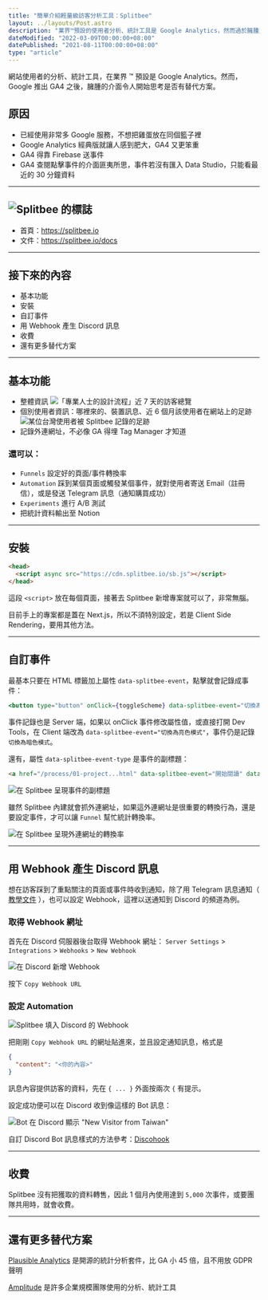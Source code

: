 ```yaml
---
title: "簡單介紹輕量級訪客分析工具：Splitbee"
layout: ../layouts/Post.astro
description: "業界™預設的使用者分析、統計工具是 Google Analytics，然而過於臃腫又不直覺的 GA4，驅使小專案改用 Splitbee。"
dateModified: "2022-03-09T00:00:00+08:00"
datePublished: "2021-08-11T00:00:00+08:00"
type: "article"
---
```

網站使用者的分析、統計工具，在業界 ™ 預設是 Google Analytics。然而，Google 推出 GA4 之後，臃腫的介面令人開始思考是否有替代方案。

## 原因

- 已經使用非常多 Google 服務，不想把雞蛋放在同個籃子裡
- Google Analytics 經典版就讓人感到肥大，GA4 又更笨重
- GA4 得靠 Firebase 送事件
- GA4 查閱點擊事件的介面匪夷所思，事件若沒有匯入 Data Studio，只能看最近的 30 分鐘資料

---

## ![Splitbee 的標誌](/images/analytics-tool-splitbee/sticker.svg)

- 首頁：https://splitbee.io
- 文件：https://splitbee.io/docs

---

## 接下來的內容

- 基本功能
- 安裝
- 自訂事件
- 用 Webhook 產生 Discord 訊息
- 收費
- 還有更多替代方案

---

## 基本功能

- 整體資訊
  ![「專業人士的設計流程」近 7 天的訪客總覽](/images/analytics-tool-splitbee/01.webp)
- 個別使用者資訊：哪裡來的、裝置訊息、近 6 個月該使用者在網站上的足跡
  ![某位台灣使用者被 Splitbee 記錄的足跡](/images/analytics-tool-splitbee/02.webp)
- 記錄外連網址，不必像 GA 得埋 Tag Manager 才知道

### 還可以：

- `Funnels` 設定好的頁面/事件轉換率
- `Automation` 踩到某個頁面或觸發某個事件，就對使用者寄送 Email（註冊信），或是發送 Telegram 訊息（通知購買成功）
- `Experiments` 進行 A/B 測試
- 把統計資料輸出至 Notion

---

## 安裝

```html
<head>
  <script async src="https://cdn.splitbee.io/sb.js"></script>
</head>
```

這段 `<script>` 放在每個頁面，接著去 Splitbee 新增專案就可以了，非常無腦。

目前手上的專案都是蓋在 Next.js，所以不須特別設定，若是 Client Side Rendering，要用其他方法。

---

## 自訂事件

最基本只要在 HTML 標籤加上屬性 `data-splitbee-event`，點擊就會記錄成事件：

```jsx
<button type="button" onClick={toggleScheme} data-splitbee-event="切換為暗色模式">
```

事件記錄也是 Server 端，如果以 onClick 事件修改屬性值，或直接打開 Dev Tools，在 Client 端改為 `data-splitbee-event="切換為亮色模式"`，事件仍是記錄 `切換為暗色模式`。

還有，屬性 `data-splitbee-event-type` 是事件的副標題：

```html
<a href="/process/01-project...html" data-splitbee-event="開始閱讀" data-splitbee-event-type="第 1 章">第 1 章</a>
```

![在 Splitbee 呈現事件的副標題](/images/analytics-tool-splitbee/03.webp)

雖然 Splitbee 內建就會抓外連網址，如果這外連網址是很重要的轉換行為，還是要設定事件，才可以讓 `Funnel` 幫忙統計轉換率。

![在 Splitbee 呈現外連網址的轉換率](/images/analytics-tool-splitbee/04.webp)

---

## 用 Webhook 產生 Discord 訊息

想在訪客踩到了重點關注的頁面或事件時收到通知，除了用 Telegram 訊息通知（ [教學文件](https://splitbee.io/docs/telegram-automations) ），也可以設定 Webhook，這裡以送通知到 Discord 的頻道為例。

### 取得 Webhook 網址

首先在 Discord 伺服器後台取得 Webhook 網址：
`Server Settings` > `Integrations` > `Webhooks` > `New Webhook`

![在 Discord 新增 Webhook](/images/analytics-tool-splitbee/05.webp)

按下 `Copy Webhook URL`

### 設定 Automation

![Splitbee 填入 Discord 的 Webhook](/images/analytics-tool-splitbee/06.webp)

把剛剛 `Copy Webhook URL` 的網址貼進來，並且設定通知訊息，格式是

```json
{
  "content": "<你的內容>"
}
```

訊息內容提供訪客的資料，先在 `{ ... }` 外面按兩次 `{` 有提示。

設定成功便可以在 Discord 收到像這樣的 Bot 訊息：

![Bot 在 Discord 顯示 "New Visitor from Taiwan"](/images/analytics-tool-splitbee/07.webp)

自訂 Discord Bot 訊息樣式的方法參考：[Discohook](https://discohook.org)

---

## 收費

Splitbee 沒有把獲取的資料轉售，因此 1 個月內使用達到 `5,000` 次事件，或要團隊共用時，就會收費。

---

## 還有更多替代方案

[Plausible Analytics](https://plausible.io) 是開源的統計分析套件，比 GA 小 45 倍，且不用放 GDPR 聲明

[Amplitude](https://amplitude.com) 是許多企業規模團隊使用的分析、統計工具
